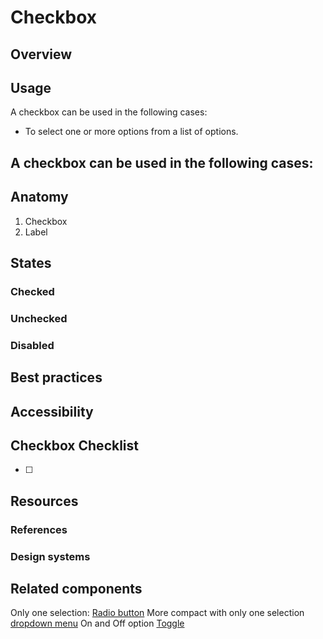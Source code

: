 # Checkbox

## Overview

## Usage

A checkbox can be used in the following cases:

- To select one or more options from a list of options.

## A checkbox can be used in the following cases:

## Anatomy

1. Checkbox
2. Label

## States

### Checked

### Unchecked

### Disabled

## Best practices

## Accessibility

## Checkbox Checklist

- [ ]

## Resources

### References

### Design systems

## Related components

Only one selection: [Radio button](/references/forms/radio)
More compact with only one selection [dropdown menu](/references/forms/dropdown-menu)
On and Off option [Toggle](/references/forms/toggle)
